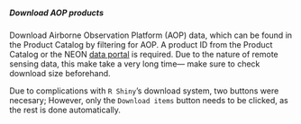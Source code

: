 ##### Download AOP products

Download Airborne Observation Platform (AOP) data, which can be found in the Product Catalog by filtering for AOP. A product ID from the Product Catalog or the NEON <a href='http://data.neonscience.org/static/browse.html' target='_blank'>data portal</a> is required. Due to the nature of remote sensing data, this make take a very long time— make sure to check download size beforehand.

Due to complications with `R Shiny`'s download system, two buttons were necesary; However, only the `Download items` button needs to be clicked, as the rest is done automatically.
